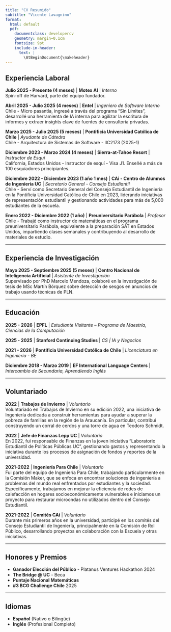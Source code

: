 ```yaml
---
title: "CV Resumido"
subtitle: "Vicente Lavagnino"
format:
  html: default
  pdf: 
    documentclass: developercv
    geometry: margin=0.1cm
    fontsize: 9pt
    include-in-header:
      text: |
        \AtBeginDocument{\makeheader}
---
```


## Experiencia Laboral

**Julio 2025 - Presente (4 meses)** | **Motex AI** | *Interno*  
Spin-off de Harvard, parte del equipo fundador.

**Abril 2025 - Julio 2025 (4 meses)** | **Entel** | *Ingeniero de Software Interno*  
Chile - Micro pasantía, ingresé a través del programa "Sin Límites", desarrollé una herramienta de IA interna para agilizar la escritura de informes y extraer insights clave de fuentes de consultoría privadas.

**Marzo 2025 - Julio 2025 (5 meses)** | **Pontificia Universidad Católica de Chile** | *Ayudante de Cátedra*  
Chile - Arquitectura de Sistemas de Software - IIC2173 (2025-1)

**Diciembre 2023 - Marzo 2024 (4 meses)** | **Sierra-at-Tahoe Resort** | *Instructor de Esquí*  
California, Estados Unidos - Instructor de esquí - Visa J1. Enseñé a más de 100 esquiadores principiantes.

**Diciembre 2022 - Diciembre 2023 (1 año 1 mes)** | **CAi - Centro de Alumnos de Ingeniería UC** | *Secretario General - Consejo Estudiantil*  
Chile - Serví como Secretario General del Consejo Estudiantil de Ingeniería en la Pontificia Universidad Católica de Chile en 2023, liderando iniciativas de representación estudiantil y gestionando actividades para más de 5,000 estudiantes de la escuela.

**Enero 2022 - Diciembre 2022 (1 año)** | **Preuniversitario Parábola** | *Profesor*  
Chile - Trabajé como instructor de matemáticas en el programa preuniversitario Parábola, equivalente a la preparación SAT en Estados Unidos, impartiendo clases semanales y contribuyendo al desarrollo de materiales de estudio.

---

## Experiencia de Investigación

**Mayo 2025 - Septiembre 2025 (5 meses)** | **Centro Nacional de Inteligencia Artificial** | *Asistente de Investigación*  
Supervisado por PhD Marcelo Mendoza, colaboré en la investigación de tesis de MSc Martín Bórquez sobre detección de sesgos en anuncios de trabajo usando técnicas de PLN.

---

## Educación

**2025 - 2026** | **EPFL** | *Estudiante Visitante – Programa de Maestría, Ciencias de la Computación*

**2025 - 2025** | **Stanford Continuing Studies** | *CS | IA y Negocios*

**2021 - 2026** | **Pontificia Universidad Católica de Chile** | *Licenciatura en Ingeniería - BE*

**Diciembre 2018 - Marzo 2019** | **EF International Language Centers** | *Intercambio de Secundaria, Aprendiendo Inglés*

---

## Voluntariado

**2022** | **Trabajos de Invierno** | *Voluntario*  
Voluntariado en Trabajos de Invierno en su edición 2022, una iniciativa de Ingeniería dedicada a construir herramientas para ayudar a superar la pobreza de familias en la región de la Araucanía. En particular, contribuí construyendo un corral de cerdos y una torre de agua en Teodoro Schmidt.

**2022** | **Jefe de Finanzas Lepp UC** | *Voluntario*  
En 2022, fui responsable de Finanzas en la joven iniciativa "Laboratorio Estudiantil de Políticas Públicas UC", gestionando gastos y representando la iniciativa durante los procesos de asignación de fondos y reportes de la universidad.

**2021-2022** | **Ingeniería Para Chile** | *Voluntario*  
Fui parte del equipo de Ingeniería Para Chile, trabajando particularmente en la Comisión Maker, que se enfoca en encontrar soluciones de ingeniería a problemas del mundo real enfrentados por estudiantes y la sociedad. Específicamente, trabajamos en mejorar la eficiencia de redes de calefacción en hogares socioeconómicamente vulnerables e iniciamos un proyecto para restaurar microondas no utilizados dentro del Consejo Estudiantil.

**2021-2022** | **Comités CAi** | *Voluntario*  
Durante mis primeros años en la universidad, participé en los comités del Consejo Estudiantil de Ingeniería, principalmente en la Comisión de Rol Público, desarrollando proyectos en colaboración con la Escuela y otras iniciativas.

---

## Honores y Premios

- **Ganador Elección del Público** - Platanus Ventures Hackathon 2024
- **The Bridge @ UC** - Beca
- **Puntaje Nacional Matemáticas**
- **#3 BCG Challenge Chile** 2025

---

## Idiomas

- **Español** (Nativo o Bilingüe)
- **Inglés** (Profesional Completo)
